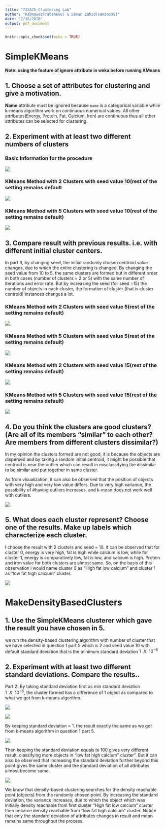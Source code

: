 ```yaml
---
title: "732A75-Clustering Lab"
author: "Rabnawaz(rabsh696) & Saman Zahid(samza595)"
date: "2/18/2018"
output: pdf_document
---
```


```r
knitr::opts_chunk$set(echo = TRUE)
```


# SimpleKMeans

__Note: using the feature of ignore attribute in weka before running KMeans__

## 1. Choose a set of attributes for clustering and give a motivation.

__Name__ attribute must be ignored because `name` is a categorical variable while k-means algorithm work on continuous numerical values. All other attributes(Energy, Protein, Fat, Calcium, Iron) are continuous thus all other attributes can be selected for clustering.

## 2. Experiment with at least two different numbers of clusters

### Basic Information for the procedure

![](/Users/rabnawaz/Documents/study martial/Semester 2/advanced data mining/labs/lab1-report/1.png)


### KMeans Method with 2 Clusters with seed value 10(rest of the setting remains default

![](/Users/rabnawaz/Documents/study martial/Semester 2/advanced data mining/labs/lab1-report/2.png)

### KMeans Method with 5 Clusters with seed value 10(rest of the setting remains default)

![](/Users/rabnawaz/Documents/study martial/Semester 2/advanced data mining/labs/lab1-report/3.png)




## 3. Compare result with previous results. i.e. with different initial cluster centers.

In part 3, by changing seed, the initial randomly chosen centroid value changes, due to which the entire clustering is changed. By changing the seed value from 10 to 5, the same clusters are formed but in different order in both cases (number of clusters = 2 or 5) with the same number of iterations and error rate. But by increasing the seed (for seed =15) the number of objects in each cluster, the formation of cluster (that is cluster centroid) instances changes a lot.

### KMeans Method with 2 Clusters with seed value 5(rest of the setting remains default)

![](/Users/rabnawaz/Documents/study martial/Semester 2/advanced data mining/labs/lab1-report/4.png)


### KMeans Method with 5 Clusters with seed value 5(rest of the setting remains default)

![](/Users/rabnawaz/Documents/study martial/Semester 2/advanced data mining/labs/lab1-report/5.png)

### KMeans Method with 2 Clusters with seed value 15(rest of the setting remains default)

![](/Users/rabnawaz/Documents/study martial/Semester 2/advanced data mining/labs/lab1-report/6.png)


### KMeans Method with 5 Clusters with seed value 15(rest of the setting remains default)

![](/Users/rabnawaz/Documents/study martial/Semester 2/advanced data mining/labs/lab1-report/7.png)

## 4. Do you think the clusters are good clusters? (Are all of its members "similar" to each other? Are members from different clusters dissimilar?)

In my opinion the clusters formed are not good, it is because the objects are dispersed and by taking a random initial centroid, it might be possible that centroid is near the outlier which can result in misclassifying the dissimilar to be similar and put together in same cluster. 

As from visualization, it can also be observed that the position of objects with very high and very low value differs. Due to very high variance, the possibility of #having outliers increases. and k-mean does not work well with outliers.

![](/Users/rabnawaz/Documents/study martial/Semester 2/advanced data mining/labs/lab1-report/8.png)


## 5. What does each cluster represent? Choose one of the results. Make up labels which characterize each cluster.

I choose the result with 2 clusters and seed = 10. It can be observed that for cluster 0, energy is very high, fat is high while calcium is low, while for cluster 1, energy is comparatively low, fat is low, and calcium is high. Protein and iron value for both clusters are almost same. So, on the basis of this observation i would name cluster 0 as "High fat low calcium" and cluster 1 as "low fat high calcium" cluster.


![](/Users/rabnawaz/Documents/study martial/Semester 2/advanced data mining/labs/lab1-report/9.png)

\newpage
# MakeDensityBasedClusters


## 1. Use the SimpleKMeans clusterer which gave the result you have chosen in 5.

we run the density-based clustering algorithm with number of cluster that we have selected in question 1 part 5 which is 2 and seed value 10 with default standard deviation that is the minimum standard deviation $1~~X~~10^{-6}$

## 2.	Experiment with at least two different standard deviations. Compare the results..

Part 2: By taking standard deviation first as min standard deviation $1~~X~~10^{-6}$, the cluster formed has a difference of 1 object as compared to what we got from k-means algorithm. 

![](/Users/rabnawaz/Documents/study martial/Semester 2/advanced data mining/labs/lab1-report/10.png)

![](/Users/rabnawaz/Documents/study martial/Semester 2/advanced data mining/labs/lab1-report/11.png)

By keeping standard deviation = 1, the result exactly the same as we got from k-means algorithm in question 1 part 5.

![](/Users/rabnawaz/Documents/study martial/Semester 2/advanced data mining/labs/lab1-report/12.png)

Then keeping the standard deviation equals to 100 gives very different result, classifying more objects in "low fat high calcium" cluster". But it can also be observed that increasing the standard deviation further beyond this point gives the same cluster and the standard deviation of all attributes almost become same.

![](/Users/rabnawaz/Documents/study martial/Semester 2/advanced data mining/labs/lab1-report/13.png)


We know that density-based clustering searches for the density reachable point (objects) from the randomly chosen point. By increasing the standard deviation, the variance increases, due to which the object which was initially density reachable from first cluster "High fat low calcium" cluster then became density reachable from "low fat high calcium" cluster. Notice that only the standard deviation of attributes changes in result and mean remains same throughout the process.
